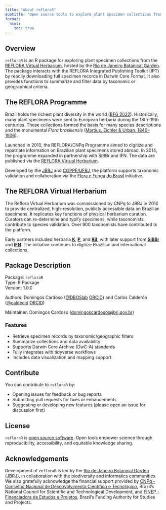 ```yaml
---
title: "About refloraR"
subtitle: "Open source tools to explore plant specimen collections from REFLORA Virtual Herbarium"
format:
  html:
    toc: true
---
```


<style>
  body {
    background-image: url('/figures/reflora_bg.png');
    background-repeat: repeat-y;
    background-size: cover;
    background-attachment: fixed;
    background-position: top center;
    position: relative;
    z-index: 0;
  }

  .background-overlay {
    position: fixed;
    top: 0;
    left: 0;
    width: 100%;
    height: 100%;
    background-color: rgba(255, 255, 255, 0.8); /* white with 80% opacity */
    z-index: -1;
  }
</style>

## Overview

`refloraR` is an R package for exploring plant specimen collections from the [REFLORA Virtual Herbarium](https://ipt.jbrj.gov.br/reflora), hosted by the [Rio de Janeiro Botanical Garden](https://www.gov.br/jbrj). The package interacts with the REFLORA Integrated Publishing Toolkit (IPT) by readily downloading full specimen records in Darwin Core Format. It also provides functions to summarize and filter data by taxonomic or geographical criteria.

## The REFLORA Programme

Brazil holds the richest plant diversity in the world ([BFG 2022](https://doi.org/10.1002/tax.12640)). Historically, many plant specimens were sent to European herbaria during the 18th–19th centuries. These collections formed the basis for many species descriptions and the monumental *Flora brasiliensis* ([Martius, Eichler & Urban, 1840–1906](https://www.biodiversitylibrary.org/bibliography/454)).

Launched in 2010, the REFLORA/CNPq Programme aimed to digitize and repatriate information on Brazilian plant specimens stored abroad. In 2014, the programme expanded in partnership with SiBBr and IFN. The data are published via the [REFLORA Virtual Herbarium](https://floradobrasil.jbrj.gov.br/reflora/herbarioVirtual/ConsultaPublicoHVUC/ConsultaPublicoHVUC.do).

Developed by the [JBRJ](https://www.gov.br/jbrj) and [COPPE/UFRJ](https://coppe.ufrj.br/en/home-en/), the platform supports taxonomic validation and collaboration via the [Flora e Funga do Brasil](https://floradobrasil.jbrj.gov.br/consulta/) initiative.

## The REFLORA Virtual Herbarium

The Reflora Virtual Herbarium was commissioned by CNPq to JBRJ in 2010 to provide centralized, high-resolution, publicly accessible data on Brazilian specimens. It replicates key functions of physical herbarium curation. Curators can re-determine and typify specimens, while taxonomists contribute to species validation. Over 900 taxonomists have contributed to the platform.

Early partners included herbaria [**K**](https://www.kew.org), [**P**](https://www.mnhn.fr/fr/collection-des-plantes-vasculaires), and [**RB**](https://www.gov.br/jbrj), with later support from [**SiBBr**](https://www.sibbr.gov.br) and [**IFN**](https://www.gov.br/florestal/pt-br/assuntos/ifn). The initiative continues to digitize Brazilian and international collections.

## Package Description

Package: `refloraR`  
Type: R Package  
Version: 1.0.0  

Authors: Domingos Cardoso ([\@DBOSlab](https://github.com/DBOSlab) [ORCID](https://orcid.org/0000-0001-7072-2656)) and Carlos Calderón ([\@caldecid](https://github.com/caldecid) [ORCID](https://orcid.org/0000-0002-3897-4615))

Maintainer: Domingos Cardoso (<domingoscardoso@jbrj.gov.br>)

### Features

- Retrieve specimen records by taxonomic/geographic filters
- Summarize collections and data availability
- Supports Darwin Core Archive (DwC-A) standards
- Fully integrates with tidyverse workflows
- Includes data visualization and mapping support

## Contribute

You can contribute to `refloraR` by:

- Opening issues for feedback or bug reports
- Submitting pull requests for fixes or enhancements
- Suggesting or developing new features (please open an issue for discussion first)

## License

`refloraR` is [open source software](/LICENSE.md). Open tools empower science through reproducibility, accessibility, and equitable knowledge sharing.

## Acknowledgements

Development of `refloraR` is led by the [Rio de Janeiro Botanical Garden (JBRJ)](https://www.gov.br/jbrj), in collaboration with the biodiversity and informatics communities. We also gratefully acknowledge the financial support provided by [CNPq - Conselho Nacional de Desenvolvimento Científico e Tecnológico](https://www.gov.br/cnpq/pt-br), Brazil's National Council for Scientific and Technological Development, and [FINEP - Financiadora de Estudos e Projetos](https://www.gov.br/finep/pt-br), Brazil's Funding Authority for Studies and Projects.
